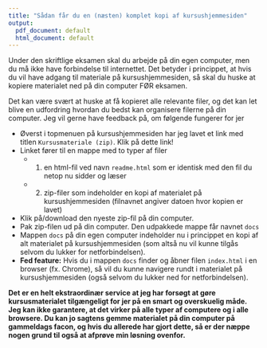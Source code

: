 ```yaml
---
title: "Sådan får du en (næsten) komplet kopi af kursushjemmesiden"
output:
  pdf_document: default
  html_document: default
---
```


Under den skriftlige eksamen skal du arbejde på din egen computer, men du må ikke have forbindelse til internettet. Det betyder i princippet, at hvis du vil have adgang til materiale på kursushjemmesiden, så skal du huske at kopiere materialet ned på din computer FØR eksamen. 

Det kan være svært at huske at få kopieret alle relevante filer, og det kan let blive en udfordring hvordan du bedst kan organisere filerne på din computer. Jeg vil gerne have feedback på, om følgende fungerer for jer

* Øverst i topmenuen på kursushjemmesiden har jeg lavet et link med titlen `Kursusmateriale (zip)`. Klik på dette link!
* Linket fører til en mappe med to typer af filer
    - 1) en html-fil ved navn `readme.html` som er identisk med den fil du netop nu sidder og læser
    - 2) zip-filer som indeholder en kopi af materialet på kursushjemmesiden (filnavnet angiver datoen hvor kopien er lavet)
* Klik på/download den nyeste zip-fil på din computer.
* Pak zip-filen ud på din computer. Den udpakkede mappe får navnet `docs`
* Mappen `docs` på din egen computer indeholder nu i princippet en kopi af alt materialet på kursushjemmesiden (som altså nu vil kunne tilgås selvom du lukker for netforbindelsen).
* **Fed feature:** Hvis du i mappen `docs` finder og åbner filen `index.html` i en browser (fx. Chrome), så vil du kunne navigere rundt i materialet på kursushjemmesiden (også selvom du lukker ned for netforbindelsen).

**Det er en helt ekstraordinær service at jeg har forsøgt at gøre kursusmaterialet tilgængeligt for jer på en smart og overskuelig måde. Jeg kan ikke garantere, at det virker på alle typer af computere og i alle browsere. Du kan jo sagtens gemme materialet på din computer på gammeldags facon, og hvis du allerede har gjort dette, så er der næppe nogen grund til også at afprøve min løsning ovenfor.**
